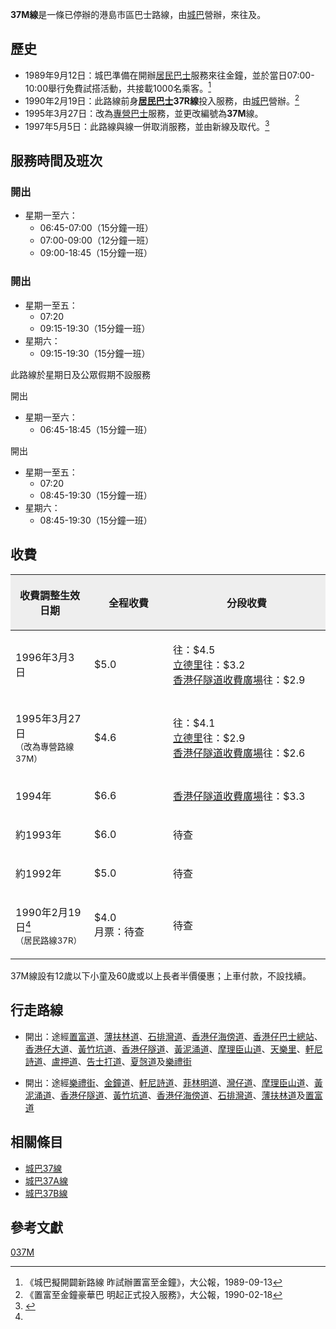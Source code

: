 {{Veil|time=2015-09-12T07:11:26+00:00}}
'''37M線'''是一條已停辦的港島市區巴士路線，由[[城巴|城巴]]營辦，來往{{bt|置富花園}}及{{bt|金鐘|樂禮街}}。

==歷史==
* 1989年9月12日：城巴準備在{{bt|置富花園}}開辦[[居民巴士|居民巴士]]服務來往金鐘，並於當日07:00-10:00舉行免費試搭活動，共接載1000名乘客。<ref>《城巴擬開闢新路線 昨試辦置富至金鐘》，大公報，1989-09-13</ref>
* 1990年2月19日：此路線前身'''[[居民巴士|居民巴士]]37R線'''投入服務，由[[城巴|城巴]]營辦。<ref name="news199002">《置富至金鐘豪華巴 明起正式投入服務》，大公報，1990-02-18</ref>
* 1995年3月27日：改為[[專營巴士|專營巴士]]服務，並更改編號為'''37M'''線。
* 1997年5月5日：此路線與{{CTB|37}}線一併取消服務，並由新線{{CTB|37A}}及{{CTB|37B}}取代。<ref>{{Cite web |url=http://www.bustop.info/news/97-05.shtml |title=巴士狂熱新聞(97年5月) |accessdate=2013-06-09 |archive-date=2020-01-12 |archive-url=https://web.archive.org/web/20200112044122/http://www.bustop.info/news/97-05.shtml |dead-url=no }}</ref>

==服務時間及班次==
==={{bt|置富花園}}開出===
*星期一至六：
**06:45-07:00（15分鐘一班）
**07:00-09:00（12分鐘一班）
**09:00-18:45（15分鐘一班）
==={{bt|金鐘|樂禮街}}開出===
*星期一至五：
**07:20
**09:15-19:30（15分鐘一班）
*星期六：
**09:15-19:30（15分鐘一班）
;此路線於星期日及公眾假期不設服務

{{HideH|1996年}}
;{{bt|置富花園}}開出
*星期一至六：
**06:45-18:45（15分鐘一班）
;{{bt|金鐘地鐵站|樂禮街}}開出
*星期一至五：
**07:20
**08:45-19:30（15分鐘一班）
*星期六：
**08:45-19:30（15分鐘一班）
{{HideF}}

==收費==
{|class="wikitable" style="width:100%; text-align:center"
|-
!style="background:#EEEEEE;" width="25%"|收費調整生效日期
!style="background:#EEEEEE;" width="25%"|全程收費
!style="background:#EEEEEE;" width="50%"|分段收費
|-
|1996年3月3日||$5.0||{{bt|香港仔}}往{{bt|金鐘|樂禮街}}：$4.5<br>[[立德里|立德里]]往{{bt|金鐘|樂禮街}}：$3.2<br>[[香港仔隧道收費廣場|香港仔隧道收費廣場]]往{{bt|置富花園}}：$2.9
|-
|1995年3月27日<br><small>（改為專營路線37M）</small>||$4.6||{{bt|香港仔}}往{{bt|金鐘|樂禮街}}：$4.1<br>[[立德里|立德里]]往{{bt|金鐘|樂禮街}}：$2.9<br>[[香港仔隧道收費廣場|香港仔隧道收費廣場]]往{{bt|置富花園}}：$2.6
|-
|1994年||$6.6||[[香港仔隧道收費廣場|香港仔隧道收費廣場]]往{{bt|置富花園}}：$3.3
|-
|約1993年||$6.0||待查
|-
|約1992年||$5.0||待查
|-
|1990年2月19日<ref name="news199002" /><br><small>（居民路線37R）</small>||$4.0<br>月票：待查||待查
|}
37M線設有12歲以下小童及60歲或以上長者半價優惠；上車付款，不設找續。

==行走路線==
*{{bt|置富花園}}開出：途經[[置富道|置富道]]、[[薄扶林道|薄扶林道]]、[[石排灣道|石排灣道]]、[[香港仔海傍道|香港仔海傍道]]、[[香港仔總站|香港仔巴士總站]]、[[香港仔大道|香港仔大道]]、[[黃竹坑道|黃竹坑道]]、[[香港仔隧道|香港仔隧道]]、[[黃泥涌道|黃泥涌道]]、[[摩理臣山道|摩理臣山道]]、[[天樂里|天樂里]]、[[軒尼詩道|軒尼詩道]]、[[盧押道|盧押道]]、[[告士打道|告士打道]]、[[夏愨道|夏愨道]]及[[樂禮街|樂禮街]]
*{{bt|金鐘|樂禮街}}開出：途經[[樂禮街|樂禮街]]、[[金鐘道|金鐘道]]、[[軒尼詩道|軒尼詩道]]、[[菲林明道|菲林明道]]、[[灣仔道|灣仔道]]、[[摩理臣山道|摩理臣山道]]、[[黃泥涌道|黃泥涌道]]、[[香港仔隧道|香港仔隧道]]、[[黃竹坑道|黃竹坑道]]、[[香港仔海傍道|香港仔海傍道]]、[[石排灣道|石排灣道]]、[[薄扶林道|薄扶林道]]及[[置富道|置富道]]

==相關條目==
* [[城巴37線|城巴37線]]
* [[城巴37A線|城巴37A線]]
* [[城巴37B線|城巴37B線]]

==參考文獻==
{{reflist}}

[[Category:城巴及新世界第一巴士路線|037M]]